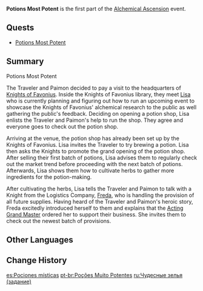 {{Act Infobox
|image          = Alchemical Ascension Chapter.png
|type           = Story
|event_name     = Alchemical Ascension
|chapter        = Alchemy and Business Operations
|actNum         = I
|actType        = None
|next           = A Breakthrough in Craft
|ARReq          = 20
}}
'''Potions Most Potent''' is the first part of the [[Alchemical Ascension]] event.

==Quests==
* [[Potions Most Potent (Quest)|Potions Most Potent]]

==Summary==
;Potions Most Potent

The Traveler and Paimon decided to pay a visit to the headquarters of [[Knights of Favonius]]. Inside the Knights of Favonius library, they meet [[Lisa]] who is currently planning and figuring out how to run an upcoming event to showcase the Knights of Favonius' alchemical research to the public as well gathering the public's feedback. Deciding on opening a potion shop, Lisa enlists the Traveler and Paimon's help to run the shop. They agree and everyone goes to check out the potion shop.

Arriving at the venue, the potion shop has already been set up by the Knights of Favonius. Lisa invites the Traveler to try brewing a potion. Lisa then asks the Knights to promote the grand opening of the potion shop. After selling their first batch of potions, Lisa advises them to regularly check out the market trend before proceeding with the next batch of potions. Afterwards, Lisa shows them how to cultivate herbs to gather more ingredients for the potion-making.

After cultivating the herbs, Lisa tells the Traveler and Paimon to talk with a Knight from the Logistics Company, [[Freda]], who is handling the provision of all future supplies. Having heard of the Traveler and Paimon's heroic story, Freda excitedly introduced herself to them and explains that the [[Jean|Acting Grand Master]] ordered her to support their business. She invites them to check out the newest batch of provisions.

==Other Languages==
{{Other Languages
|en      = Potions Most Potent
|zhs     = 神奇药剂
|zhs_rm  = 
|zht     = 神奇藥劑
|zht_rm  = 
|zh_tl   = 
|ja      = 不思議なポーション
|ja_rm   = Fushigi-na Pooshon
|ja_tl   = Marvelous Potions
|ko      = 신기한 포션
|ko_rm   = 
|ko_tl   = 
|es      = Pociones místicas
|es_tl   = Mystical Potions
|fr      = Potions de potentiel
|fr_tl   = Potions of Potential
|ru      = Чудесные зелья
|ru_tl   = Miracle Potions
|th      = โพชั่นวิเศษ
|th_rm   = 
|th_tl   = 
|vi      = Thuốc Giả Kim Thần Kỳ
|vi_tl   = 
|de      = Wundersame Tränke
|de_tl   = Wondrous Potions
|id      = Ramuan Paling Mujarab
|id_tl   = The Most Effective Potion
|pt      = Poções Muito Potentes
|pt_tl   = 
|tr      = En Güçlü İksirler
|tr_tl   = 
|it      = Pozioni portentose
|it_tl   = 
}}

==Change History==
{{Change History|4.5}}

[[es:Pociones místicas]]
[[pt-br:Poções Muito Potentes]]
[[ru:Чудесные зелья (задание)]]